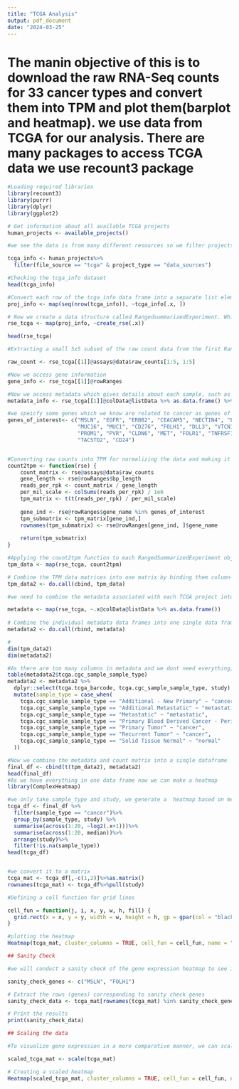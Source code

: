 ```yaml
---
title: "TCGA Analysis"
output: pdf_document
date: "2024-03-25"
---
```

# The manin objective of this is to download the raw RNA-Seq counts for 33 cancer types and  convert them into TPM and plot them(barplot and heatmap).  we use data from TCGA for our analysis. There are many packages to access TCGA data we use recount3 package

```r
#Loading required libraries
library(recount3)
library(purrr)
library(dplyr)
library(ggplot2)

# Get information about all available TCGA projects 
human_projects <- available_projects()

#we see the data is from many different resources so we filter projects that are from TCGA data sources

tcga_info <- human_projects%>%
  filter(file_source == "tcga" & project_type == "data_sources")

#Checking the tcga_info dataset
head(tcga_info)

#Convert each row of the tcga_info data frame into a separate list element.This is useful for independently processing or accessing each project's information
proj_info <- map(seq(nrow(tcga_info)), ~tcga_info[.x, ])

# Now we create a data structure called RangedsummarizedExperiment. Which will allow us to work with genomic data 
rse_tcga <- map(proj_info, ~create_rse(.x))

head(rse_tcga)

#Extracting a small 5x5 subset of the raw count data from the first RangedSummarizedExperiment object

raw_count <- rse_tcga[[1]]@assays@data$raw_counts[1:5, 1:5]

#Now we access gene information
gene_info <- rse_tcga[[1]]@rowRanges

#Now we access metadata which gives details about each sample, such as unique identifiers, external IDs. 
metadata_info <- rse_tcga[[1]]@colData@listData %>% as.data.frame() %>% "[" (1:5, 1:5)

#we speicfy some genes which we know are related to cancer as genes of interest
genes_of_interest<- c("MSLN", "EGFR", "ERBB2", "CEACAM5", "NECTIN4", "EPCAM", 
                      "MUC16", "MUC1", "CD276", "FOLH1", "DLL3", "VTCN1", 
                      "PROM1", "PVR", "CLDN6", "MET", "FOLR1", "TNFRSF10B", 
                      "TACSTD2", "CD24")


#Converting raw counts into TPM for normalizing the data and making it comparable across different genes 
count2tpm <- function(rse) {
    count_matrix <- rse@assays@data$raw_counts
    gene_length <- rse@rowRanges$bp_length
    reads_per_rpk <- count_matrix / gene_length
    per_mil_scale <- colSums(reads_per_rpk) / 1e6
    tpm_matrix <- t(t(reads_per_rpk) / per_mil_scale)
    
    gene_ind <- rse@rowRanges$gene_name %in% genes_of_interest
    tpm_submatrix <- tpm_matrix[gene_ind,]
    rownames(tpm_submatrix) <- rse@rowRanges[gene_ind, ]$gene_name
    
    return(tpm_submatrix)
}

#Applying the count2tpm function to each RangedSummarizedExperiment object in the rse_tcga list
tpm_data <- map(rse_tcga, count2tpm)

# Combine the TPM data matrices into one matrix by binding them column-wise
tpm_data2 <- do.call(cbind, tpm_data)

#we need to combine the metadata associated with each TCGA project into a single metadata table

metadata <- map(rse_tcga, ~.x@colData@listData %>% as.data.frame())
    
# Combine the individual metadata data frames into one single data frame 
metadata2 <- do.call(rbind, metadata)

#
dim(tpm_data2)
dim(metadata2)

#As there are too many columns in metadata and we dont need everything, so we just take three columns from it which are imp 
table(metadata2$tcga.cgc_sample_sample_type)
metadata2 <- metadata2 %>%
  dplyr::select(tcga.tcga_barcode, tcga.cgc_sample_sample_type, study) %>%
  mutate(sample_type = case_when(
    tcga.cgc_sample_sample_type == "Additional - New Primary" ~ "cancer",
    tcga.cgc_sample_sample_type == "Additional Metastatic" ~ "metastatic",
    tcga.cgc_sample_sample_type == "Metastatic" ~ "metastatic",
    tcga.cgc_sample_sample_type == "Primary Blood Derived Cancer - Peripheral Blood " ~ "cancer",
    tcga.cgc_sample_sample_type == "Primary Tumor" ~ "cancer",
    tcga.cgc_sample_sample_type == "Recurrent Tumor" ~ "cancer",
    tcga.cgc_sample_sample_type == "Solid Tissue Normal" ~ "normal"
  ))

#Now we combine the metadata and count matrix into a single dataframe
final_df <- cbind(t(tpm_data2), metadata2)
head(final_df)
#As we have everything in one data frame now we can make a heatmap
library(ComplexHeatmap)

#we only take sample_type and study, we generate a  heatmap based on median
tcga_df <- final_df %>%
  filter(sample_type == "cancer")%>%
  group_by(sample_type, study) %>%
  summarise(across(1:20, ~log2(.x+1)))%>%
  summarise(across(1:20, median))%>%
  arrange(study)%>%
  filter(!is.na(sample_type))
head(tcga_df)


#we convert it to a matrix
tcga_mat <- tcga_df[,-c(1,2)]%>%as.matrix()
rownames(tcga_mat) <- tcga_df%>%pull(study)

#Defining a cell function for grid lines

cell_fun = function(j, i, x, y, w, h, fill) {
  grid.rect(x = x, y = y, width = w, height = h, gp = gpar(col = "black", fill = NA))
}

#plotting the heatmap
Heatmap(tcga_mat, cluster_columns = TRUE, cell_fun = cell_fun, name = "log2TPM")

## Sanity Check

#we will conduct a sanity check of the gene expression heatmap to see if the results make biological sense. we choose two genes MSLN and FOLH1 here.

sanity_check_genes <- c("MSLN", "FOLH1")

# Extract the rows (genes) corresponding to sanity check genes
sanity_check_data <- tcga_mat[rownames(tcga_mat) %in% sanity_check_genes, ]

# Print the results
print(sanity_check_data)

## Scaling the data

#To visualize gene expression in a more comparative manner, we can scale the expression values for each gene across the cancer types

scaled_tcga_mat <- scale(tcga_mat)

# Creating a scaled heatmap
Heatmap(scaled_tcga_mat, cluster_columns = TRUE, cell_fun = cell_fun, name = "scaled\nlog2TPM")


```